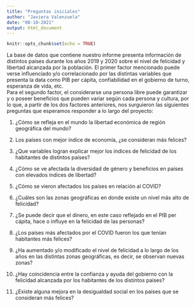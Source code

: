 ```yaml
---
title: "Preguntas iniciales"
author: "Javiera Valenzuela"
date: "08-10-2021"
output: html_document
---
```


```r
knitr::opts_chunk$set(echo = TRUE)
```

La base de datos que contiene nuestro informe presenta información de distintos países durante los años 2019 y 2020 sobre el nivel de felicidad y libertad alcanzada por la población. El primer factor mencionado puede verse influenciado y/o correlacionado por las distintas variables que presenta la data como PIB per cápita, confiabilidad en el gobierno de turno, esperanza de vida, etc. \
Para el segundo factor, el considerarse una persona libre puede garantizar y o poseer beneficios que pueden variar según cada persona y cultura, por lo que, a partir de los dos factores anteriores, nos surguieron las siguientes preguntas que esperamos responder a lo largo del proyecto:

1.  ¿Cómo se refleja en el mundo la libertad económica de región geográfica del mundo?
2.  Los países con mejor índice de economía, ¿se consideran más felices?
3.  ¿Que variables logran explicar mejor los índices de felicidad de los habitantes de distintos países?
4.  ¿Cómo se ve afectada la diversidad de género y beneficios en países con elevados índices de libertad?
5.  ¿Cómo se vieron afectados los países en relación al COVID?

1.  ¿Cuáles son las zonas geográficas en donde existe un nivel más alto de felicidad?
2.  ¿Se puede decir que el dinero, en este caso reflejado en el PIB per cápita, hace o influye en la felicidad de las personas?
3.  ¿Los países más afectados por el COVID fueron los que tenían habitantes más felices?
4.  ¿Ha aumentado y/o modificado el nivel de felicidad a lo largo de los años en las distintas zonas geográficas, es decir, se observan nuevas zonas?
5.  ¿Hay coincidencia entre la confianza y ayuda del gobierno con la felicidad alcanzada por los habitantes de los distintos países?
6.  ¿Existe alguna mejora en la desigualdad social en los países que se consideran más felices?
